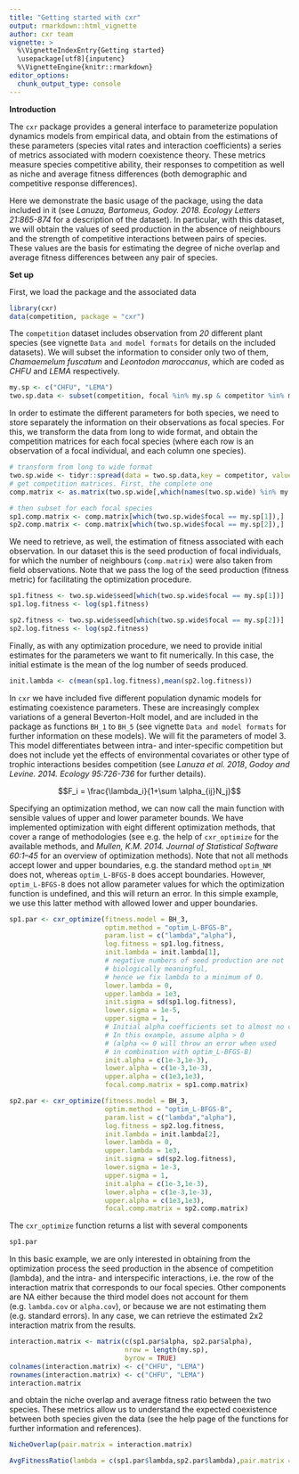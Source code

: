 ```yaml
---
title: "Getting started with cxr"
output: rmarkdown::html_vignette
author: cxr team
vignette: >
  %\VignetteIndexEntry{Getting started}
  \usepackage[utf8]{inputenc}
  %\VignetteEngine{knitr::rmarkdown}
editor_options: 
  chunk_output_type: console
---
```


**Introduction**

The `cxr` package provides a general interface to parameterize population dynamics models from empirical data, and obtain from the estimations of these parameters (species vital rates and interaction coefficients) a series of metrics associated with modern coexistence theory. These metrics measure species competitive ability, their responses to competition as well as niche and average fitness differences (both demographic and competitive response differences).

Here we demonstrate the basic usage of the package, using the data included in it (see *Lanuza, Bartomeus, Godoy. 2018. Ecology Letters 21:865-874* for a description of the dataset). In particular, with this dataset, we will obtain the values of seed production in the absence of neighbours and the strength of competitive interactions between pairs of species. These values are the basis for estimating the degree of niche overlap and average fitness differences between any pair of species. 

**Set up**

First, we load the package and the associated data

```r
library(cxr)
data(competition, package = "cxr")
```

The `competition` dataset includes observation from *20* different plant species (see vignette `Data and model formats` for details on the included datasets). We will subset the information to consider only two of them, *Chamaemelum fuscatum* and *Leontodon maroccanus*, which are coded as *CHFU* and *LEMA* respectively.

```r
my.sp <- c("CHFU", "LEMA")
two.sp.data <- subset(competition, focal %in% my.sp & competitor %in% my.sp)
```

In order to estimate the different parameters for both species, we need to store separately the information on their observations as focal species. For this, we transform the data from long to wide format, and obtain the competition matrices for each focal species (where each row is an observation of a focal individual, and each column one species).

```r
# transform from long to wide format
two.sp.wide <- tidyr::spread(data = two.sp.data,key = competitor, value = number)
# get competition matrices. First, the complete one
comp.matrix <- as.matrix(two.sp.wide[,which(names(two.sp.wide) %in% my.sp)])

# then subset for each focal species
sp1.comp.matrix <- comp.matrix[which(two.sp.wide$focal == my.sp[1]),]
sp2.comp.matrix <- comp.matrix[which(two.sp.wide$focal == my.sp[2]),]

```

We need to retrieve, as well, the estimation of fitness associated with each observation. In our dataset this is the seed production of focal individuals, for which the number of neighbours (`comp.matrix`) were also taken from field observations. Note that we pass the log of the seed production (fitness metric) for facilitating the optimization procedure.

```r
sp1.fitness <- two.sp.wide$seed[which(two.sp.wide$focal == my.sp[1])]
sp1.log.fitness <- log(sp1.fitness)

sp2.fitness <- two.sp.wide$seed[which(two.sp.wide$focal == my.sp[2])]
sp2.log.fitness <- log(sp2.fitness)
```

Finally, as with any optimization procedure, we need to provide initial estimates for the parameters we want to fit numerically. In this case, the initial estimate is the mean of the log number of seeds produced.

```r
init.lambda <- c(mean(sp1.log.fitness),mean(sp2.log.fitness))
```

In `cxr` we have included five different population dynamic models for estimating coexistence parameters. These are increasingly complex variations of a general Beverton-Holt model, and are included in the package as functions `BH_1` to `BH_5` (see vignette `Data and model formats` for further information on these models). We will fit the parameters of model 3. This model differentiates between intra- and inter-specific competition but does not include yet the effects of environmental covariates or other type of trophic interactions besides competition (see *Lanuza et al. 2018*, *Godoy and Levine. 2014. Ecology 95:726-736* for further details).

$$F_i = \frac{\lambda_i}{1+\sum \alpha_{ij}N_j}$$

Specifying an optimization method, we can now call the main function with sensible values of upper and lower parameter bounds. We have implemented optimization with eight different optimization methods, that cover a range of methodologies (see e.g. the help of `cxr_optimize` for the available methods, and *Mullen, K.M. 2014. Journal of Statistical Software 60:1–45* for an overview of optimization methods). Note that not all methods accept lower and upper boundaries, e.g. the standard method `optim_NM` does not, whereas `optim_L-BFGS-B` does accept boundaries. However, `optim_L-BFGS-B` does not allow parameter values for which the optimization function is undefined, and this will return an error. In this simple example, we use this latter method with allowed lower and upper boundaries.  

```r
sp1.par <- cxr_optimize(fitness.model = BH_3,
                        optim.method = "optim_L-BFGS-B",
                        param.list = c("lambda","alpha"),
                        log.fitness = sp1.log.fitness,
                        init.lambda = init.lambda[1],
                        # negative numbers of seed production are not 
                        # biologically meaningful, 
                        # hence we fix lambda to a minimum of 0.
                        lower.lambda = 0, 
                        upper.lambda = 1e3,
                        init.sigma = sd(sp1.log.fitness),
                        lower.sigma = 1e-5,
                        upper.sigma = 1,
                        # Initial alpha coefficients set to almost no competition. 
                        # In this example, assume alpha > 0 
                        # (alpha <= 0 will throw an error when used 
                        # in combination with optim_L-BFGS-B)
                        init.alpha = c(1e-3,1e-3),
                        lower.alpha = c(1e-3,1e-3),
                        upper.alpha = c(1e3,1e3),
                        focal.comp.matrix = sp1.comp.matrix)

sp2.par <- cxr_optimize(fitness.model = BH_3,
                        optim.method = "optim_L-BFGS-B",
                        param.list = c("lambda","alpha"),
                        log.fitness = sp2.log.fitness,
                        init.lambda = init.lambda[2],
                        lower.lambda = 0,
                        upper.lambda = 1e3,
                        init.sigma = sd(sp2.log.fitness),
                        lower.sigma = 1e-3,
                        upper.sigma = 1,
                        init.alpha = c(1e-3,1e-3),
                        lower.alpha = c(1e-3,1e-3),
                        upper.alpha = c(1e3,1e3),
                        focal.comp.matrix = sp2.comp.matrix)

```

The `cxr_optimize` function returns a list with several components 

```r
sp1.par
```

In this basic example, we are only interested in obtaining from the optimization process the seed production in the absence of competition (lambda), and the intra- and interspecific interactions, i.e. the row of the interaction matrix that corresponds to our focal species. Other components are NA either because the third model does not account for them (e.g. `lambda.cov` or `alpha.cov`), or because we are not estimating them (e.g. standard errors). In any case, we can retrieve the estimated 2x2 interaction matrix from the results.

```r
interaction.matrix <- matrix(c(sp1.par$alpha, sp2.par$alpha), 
                             nrow = length(my.sp), 
                             byrow = TRUE)
colnames(interaction.matrix) <- c("CHFU", "LEMA")
rownames(interaction.matrix) <- c("CHFU", "LEMA")
interaction.matrix
```

and obtain the niche overlap and average fitness ratio between the two species. These metrics allow us to understand the expected coexistence between both species given the data (see the help page of the functions for further information and references).

```r

NicheOverlap(pair.matrix = interaction.matrix)

AvgFitnessRatio(lambda = c(sp1.par$lambda,sp2.par$lambda),pair.matrix = interaction.matrix)

```








